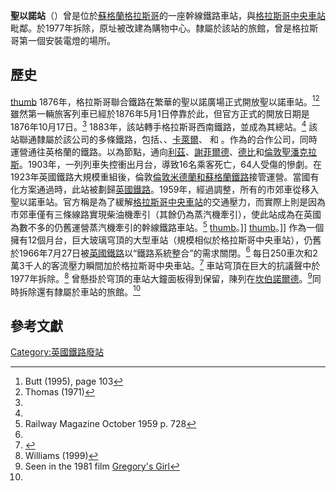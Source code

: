 {{Infobox station
| name       = 格拉斯哥聖以諾站
| other_name = 聖以諾廣場
| image = St Enoch railway station in 1879.jpg
| caption    = 聖以諾車站旅館，1879年。詹姆斯華倫泰攝
| platforms  = 12
| locale    = [[格拉斯哥|格拉斯哥]]
| borough   = 格拉斯哥
| latitude  = 55.85730
| longitude = -4.25370
| original  = [[格拉斯哥聯合鐵路|格拉斯哥聯合鐵路]] 
| pregroup  = [[格拉斯哥西南部鐵路|格拉斯哥西南部鐵路]]
| postgroup = [[LMS|LMS]]
| years     = 1870年12月12日
| events    = '''鄧洛普街'''車站運營<ref name="butt103"/>
| years1    = 1876年10月17日
| events1   = '''鄧洛普街'''車站關閉<ref name="butt103"/>
| years2    = 1876年10月17日
| events2   = 運營<ref name="butt103"/>
| years3    = 1966年6月27日
| events3   = 關閉<ref name="butt103"/>
| gridref   = NS589649
}}

'''聖以諾站'''（{{lang-en|Saint Enoch railway station}}）曾是位於[[蘇格蘭|蘇格蘭]][[格拉斯哥|格拉斯哥]]的一座幹線鐵路車站，與[[格拉斯哥中央車站|格拉斯哥中央車站]]毗鄰。於1977年拆除，原址被改建為購物中心。隸屬於該站的旅館，曾是格拉斯哥第一個安裝電燈的場所。

== 歷史 ==
[[檔案:Wfm_st_enoch_square.jpg|thumb]] 
1876年，格拉斯哥聯合鐵路在繁華的聖以諾廣場正式開放聖以諾車站。<ref name="butt103">Butt (1995), page 103</ref><ref name="JohnThomas">Thomas (1971)</ref> 雖然第一輛旅客列車已經於1876年5月1日停靠於此，但官方正式的開放日期是1876年10月17日。<ref name=JohnThomas /> 1883年，該站轉手格拉斯哥西南鐵路，並成為其總站。<ref name=JohnThomas /> 該站聯通隸屬於該公司的多條鐵路，包括{{stnlnk|Ayr}}、{{stnlnk|Dumfries}}、[[卡萊爾站|卡萊爾]]、{{stnlnk|Kilmarnock}} 和 {{stnlnk|Stranraer}}。作為{{tsl|en|Midland_Railway|中部鐵路}}的合作公司，同時運營通往英格蘭的鐵路。以{{tsl|en|Settle–Carlisle_line|塞特爾-卡萊爾線鐵路}}為節點，通向[[利茲站|利茲]]、[[謝菲爾德站|謝菲爾德]]、[[德比站|德比]]和[[聖潘克拉斯站|倫敦聖潘克拉斯]]。1903年，一列列車失控衝出月台，導致16名乘客死亡，64人受傷的慘劇。在1923年英國鐵路大規模重組後，倫敦[[倫敦米德蘭和蘇格蘭鐵路|倫敦米德蘭和蘇格蘭鐵路]]接管運營。當國有化方案通過時，此站被劃歸[[英國鐵路|英國鐵路]]。1959年，經過調整，所有的市郊車從{{tsl|en|East Kilbride railway station|東基爾布萊德站}}移入聖以諾車站。官方稱是為了緩解[[格拉斯哥中央車站|格拉斯哥中央車站]]的交通壓力，而實際上則是因為市郊車僅有三條線路實現柴油機牽引（其餘仍為蒸汽機牽引），使此站成為在英國為數不多的仍舊運營蒸汽機牽引的幹線鐵路車站。<ref>Railway Magazine October 1959 p. 728</ref>
[[檔案:St_Enoch_Station.JPG|thumb]]。]]
[[檔案:St_Enoch's_Station_Clock_in_the_Antonine_Centre,_Cumbernauld.jpg|thumb]]。]]
作為一個擁有12個月台，巨大玻璃穹頂的大型車站（規模相似於格拉斯哥中央車站），仍舊於1966年7月27日被[[英國鐵路|英國鐵路]]以“鐵路系統整合”的需求關閉。<ref name="butt103"/> 每日250車次和2萬3千人的客流壓力瞬間加於格拉斯哥中央車站。<ref> {{cite journal|title=Passengers centralised|journal=Railway Magazine|date=August 1966|first=|last=|volume=112|issue=784|pages=429|id= |url=|format=|accessdate=2008-06-19 }}</ref> 車站穹頂在巨大的抗議聲中於1977年拆除。<ref name="GlasgowGuide">Williams (1999)</ref> 曾懸掛於穹頂的車站大鐘面板得到保留，陳列在[[坎伯諾爾德|坎伯諾爾德]]。<ref>Seen in the 1981 film [[Gregory's_Girl|Gregory's Girl]]</ref>同時拆除還有隸屬於車站的旅館。<ref name="GlasgowGuide" />

== 參考文獻 ==
{{Reflist|2}}
{{DEFAULTSORT:Saint Enoch}}
[[Category:英國鐵路廢站|Category:英國鐵路廢站]]